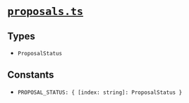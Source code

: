 # [`proposals.ts`](https://github.com/HausDAO/daohaus-monorepo/blob/develop/libs/common-utilities/src/constants/proposals.ts)

## Types

- `ProposalStatus`

## Constants

- `PROPOSAL_STATUS: { [index: string]: ProposalStatus }`
